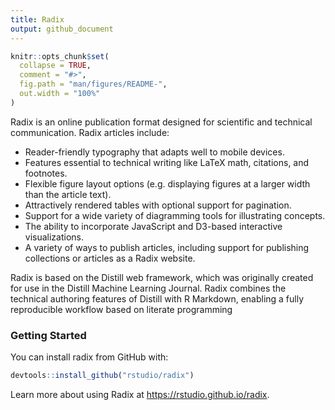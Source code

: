 ```yaml
---
title: Radix
output: github_document
---
```


<!-- README.md is generated from README.Rmd. Please edit that file -->

```r
knitr::opts_chunk$set(
  collapse = TRUE,
  comment = "#>",
  fig.path = "man/figures/README-",
  out.width = "100%"
)
```

Radix is an online publication format designed for scientific and technical communication. Radix articles include:

- Reader-friendly typography that adapts well to mobile devices.
- Features essential to technical writing like LaTeX math, citations, and footnotes.
- Flexible figure layout options (e.g. displaying figures at a larger width than the article text).
- Attractively rendered tables with optional support for pagination.
- Support for a wide variety of diagramming tools for illustrating concepts.
- The ability to incorporate JavaScript and D3-based interactive visualizations.
- A variety of ways to publish articles, including support for publishing collections or articles as a Radix website.

Radix is based on the Distill web framework, which was originally created for use in the Distill Machine Learning Journal. Radix combines the technical authoring features of Distill with R Markdown, enabling a fully reproducible workflow based on literate programming

### Getting Started

You can install radix from GitHub with:

``` r
devtools::install_github("rstudio/radix")
```

Learn more about using Radix at <https://rstudio.github.io/radix>.




